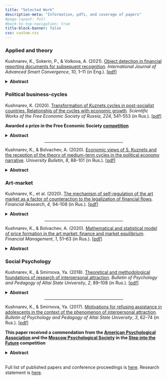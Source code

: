 ```yaml
---
title: "Selected Work"
description-meta: "Information, pdfs, and coverage of papers"
#page-layout: full
#back-to-top-navigation: true
title-block-banner: false
css: custom.css
---
```


### Applied and theory

Kushnarev, K., Sokerin, P., & Volkova, A. (2021). [Object detection in financial reporting documents for subsequent recognition](https://www.semanticscholar.org/paper/Object-detection-in-financial-reporting-documents-Sokerin-Volkova/dbd88e498eb5b81f466e86f0bc46ad8554a0a277). *International Journal of Advanced Smart Convergence*, *10*, 1–11 (in Eng.). \[[pdf](https://koreascience.kr/article/JAKO202112362357473.pdf)\]

<details>
<summary><strong>Abstract</strong></summary>
Document page segmentation is an important step in building a quality optical character recognition module. The study examined already existing work on the topic of page segmentation and focused on the development of a segmentation model that has greater functional significance for application in an organisation, as well as broad capabilities for managing the quality of the model. The main problems of document segmentation were highlighted, which include a complex background of intersecting objects. As classes for detection, not only classic text, tables and figures were selected, but also additional types, such as signatures, logos and tables without borders (or with partially missing borders). This made it possible to pose a non-trivial task of detecting nonstandard document elements. The authors compared existing neural network architectures for object detection based on published research data. The most suitable architecture was RetinaNet. To ensure the possibility of quality control of the model, a method based on neural network modelling using the RetinaNet architecture is proposed. During the study, several models were built, the quality of which was assessed on the test sample using the mean average precision metric. The best result among the constructed algorithms was shown by a model that includes four neural networks: the focus of the first neural network is on detecting tables and tables without borders, the second – seals and signatures, the third – pictures and logos, and the fourth – text. As a result of the analysis, it was revealed that the approach based on four neural networks showed the best results in accordance with the objectives of the study on the test sample in the context of most classes of detection. The method proposed in the article can be used to recognise other objects. A promising direction in which the analysis can be continued is the segmentation of tables; the areas of the table that differ in function will act as classes: heading, cell with a name, cell with data, and empty cell. 
</details>

### Political business-cycles

Kushnarev, K. (2020). [Transformation of Kuznets cycles in post-socialist countries. Relationship of the cycles with economic growth](https://cyberleninka-ru.translate.goog/article/n/transformatsiya-tsiklov-kuznetsa-v-postsotsialisticheskih-stranah-svyaz-issleduemyh-tsiklov-s-ekonomicheskim-rostom?_x_tr_sl=ru&_x_tr_tl=en&_x_tr_hl=ru&_x_tr_pto=wapp). *Scientific Works of the Free Economic Society of Russia*, *224*, 541–553 (in Rus.). \[[pdf](https://www.dropbox.com/scl/fi/oal5v6v8y2gga16zb11w6/transformatsiya-tsiklov-kuznetsa-v-postsotsialisticheskih-stranah-svyaz-issleduemyh-tsiklov-s-ekonomicheskim-rostom.pdf?rlkey=njgpiddtty4wef67qngt9isgb&dl=0)\]

**Awarded a prize in the Free Economic Society [competition](https://www-veorus-ru.translate.goog/%d0%b4%d0%b5%d1%8f%d1%82%d0%b5%d0%bb%d1%8c%d0%bd%d0%be%d1%81%d1%82%d1%8c/mezhdunarodnyy-konkurs-nauchnykh-rabot-molodezhi/?_x_tr_sl=mk&_x_tr_tl=en&_x_tr_hl=ru&_x_tr_pto=wapp)**

<details>
<summary><strong>Abstract</strong></summary>
The paper clarifies the concept of Kuznets cycles, dividing it into three rhetorics: economic, political, and environmental. The author highlights the synthesis of economic and political rhetoric within the framework of institutional theory. Building on this tradition, the author empirically demonstrates the transformations of Kuznets cycles from 1905 to 2016 in a step-by-step manner. The article proposes a theoretical model of the Kuznets cycle in post-socialist countries, which could serve as a starting point for forecasting medium-term cycles in the post-Soviet space.
</details>

<center><hr style="width:50%"></center>

Kushnarev, K., & Bolvachev, A. (2020). [Economic views of S. Kuznets and the reception of the theory of medium-term cycles in the political economy narrative](https://cyberleninka-ru.translate.goog/article/n/ekonomicheskie-vzglyady-s-kuznetsa-i-retseptsiya-teorii-srednesrochnyh-tsiklov-v-politekonomicheskom-narrative?_x_tr_sl=ru&_x_tr_tl=en&_x_tr_hl=ru&_x_tr_pto=wapp). *University Bulletin*, *8*, 88–101 (in Rus.). \[[pdf](https://www.dropbox.com/scl/fi/rd17evhf1n0y9wks9s4ai/ekonomicheskie-vzglyady-s-kuznetsa-i-retseptsiya-teorii-srednesrochnyh-tsiklov-v-politekonomicheskom-narrative.pdf?rlkey=1z8irnz8jlwnd2nelw7o9lk8c&dl=0)\]

<details>
<summary><strong>Abstract</strong></summary>
This paper explores the key ideas of Nobel laureate Simon Kuznets’ economic thought through the lens of four micro-case studies. It analyzes the major works of Kuznets and his advisor, Wesley C. Mitchell, and traces the influence of Kuznets’ methodological approach on the development of economic theory. The paper also examines how the mechanics of Kuznets’ research are received in modern political economy, particularly in the works of Daron Acemoglu and James Robinson. The appendix includes a brief analysis of the political interpretation of Kuznets’ cycle theory as proposed by Acemoglu and Robinson. Overall, the article synthesizes previous research on Kuznets’ economic views and highlights the relevance of his experiential approach for contemporary analysis.
</details>

### Art-market

Kushnarev, K., et al. (2020). [The mechanism of self-regulation of the art market as a factor of counteraction to the legalization of financial flows](https://cyberleninka-ru.translate.goog/article/n/mehanizm-samoregulirovaniya-art-rynka-kak-faktor-protivodeystviya-legalizatsii-finansovyh-potokov?_x_tr_sl=ru&_x_tr_tl=en&_x_tr_hl=ru&_x_tr_pto=wapp). *Financial Research*, *4*, 94–108 (in Rus.). \[[pdf](https://www.dropbox.com/scl/fi/hqlzee77e73vztp8s0bol/mehanizm-samoregulirovaniya-art-rynka-kak-faktor-protivodeystviya-legalizatsii-finansovyh-potokov.pdf?rlkey=bmvk26ahvkr06m7fks1koozwu&dl=0)\]

<details>
<summary><strong>Abstract</strong></summary>
Purpose. The aim of this article is to analyze the main mechanisms for countering money laundering in the art market across four economic regions: the United States, the European Union, South Africa, and Russia.

Structure/Methodology/Approach. The article consists of five sections, focusing on an analysis of the current state of the art market and the development of a model to combat money laundering within it. The authors adopt a general economic approach to the study, while also emphasizing the importance of institutional methodology for analyzing the process in question.

Findings. The article provides an assessment of the current state of anti-money laundering efforts in Russia’s art market. It highlights a lack of academic research on the mechanisms of money laundering in this sector and, consequently, an insufficient understanding of the policies aimed at combating it. The authors present their own perspective on the future development of anti-money laundering measures in the Russian art market.

Originality/Value. The institutional model of regulation proposed for the art market can serve as a foundation for developing a regulatory framework based on the principle of self-regulation. This approach could help avoid excessive regulatory pressure on market participants. The authors argue that the development of a national strategy to counter money laundering in emerging markets—particularly in the art market—must be brought to the forefront of policy discussions without delay.
</details>

<center><hr style="width:50%"></center>

Kushnarev, K., & Bolvachev, A. (2020). [Mathematical and statistical model of price formation in the art market: finance and market equilibrium](https://www.finance-man.ru/index.php/journal/article/view/264). *Financial Management*, *1*, 51–63 (in Rus.). \[[pdf](https://www.finance-man.ru/index.php/journal/article/view/264)\]

<details>
<summary><strong>Abstract</strong></summary>
The article examines the specific features of price formation for art objects. The authors highlight the ambiguity of approaches to valuing works of art and the unique mechanisms and institutions of the art market. A mathematical and statistical model is proposed, explaining price formation as a result of the equilibrium between supply and demand. The article argues that the art market remains under-researched in Russian-language academic discourse. At the same time, it introduces an approach to studying the art market that has not previously been applied in Russian-language papers. The role and nature of finance in shaping art prices are also analyzed. This article may be of interest to auction houses as key institutions of the art market, as well as to both theoretical and applied economists and anyone interested in art.
</details>

### Social Psychology

Kushnarev, K., & Smirnova, Ya. (2018). [Theoretical and methodological foundations of research of interpersonal attraction](https://bppasu-ru.translate.goog/article/view/4231?_x_tr_sch=http&_x_tr_sl=ru&_x_tr_tl=en&_x_tr_hl=ru&_x_tr_pto=wapp). *Bulletin of Psychology and Pedagogy of Altai State University*, *2*, 89–108 (in Rus.). \[[pdf](https://www.dropbox.com/scl/fi/rrs055tl1teg5tiwe3t6p/4231-13963-1-10-20180627.pdf?rlkey=r2dffwxsmklfhet83nqsln6xo&dl=0)\]

<details>
<summary><strong>Abstract</strong></summary>
The article reviews and systematizes the main approaches to studying interpersonal attraction. It analyzes the classical paradigm of interpersonal attraction developed by D. Byrne and the non-classical concept proposed by R. Montoya. A two-factor model of interpersonal attraction is presented for readers' consideration. The article also provides a list of promising research methods for studying attractiveness, aimed at scholars working in this field. This article may be of interest to anyone exploring the dynamics of interpersonal attractiveness.
</details>

<center><hr style="width:50%"></center>

Kushnarev, K., & Smirnova, Ya. (2017). [Motivations for refusing assistance in adolescents in the context of the phenomenon of interpersonal attraction](https://bppasu-ru.translate.goog/article/view/3290?_x_tr_sch=http&_x_tr_sl=ru&_x_tr_tl=en&_x_tr_hl=ru&_x_tr_pto=wapp). *Bulletin of Psychology and Pedagogy of Altai State University*, *3*, 62–74 (in Rus.). \[[pdf](https://www.dropbox.com/scl/fi/ak9dz7tf81afxfk0qy9o1/3290-10404-1-10-20170930.pdf?rlkey=io30vic0foh50dy6186wtravg&dl=0)\]

**This paper received a commendation from the [American Psychological Association](https://en.wikipedia.org/wiki/American_Psychological_Association) and the [Moscow Psychological Society](https://ru-m-wikipedia-org.translate.goog/wiki/%D0%9C%D0%BE%D1%81%D0%BA%D0%BE%D0%B2%D1%81%D0%BA%D0%BE%D0%B5_%D0%BF%D1%81%D0%B8%D1%85%D0%BE%D0%BB%D0%BE%D0%B3%D0%B8%D1%87%D0%B5%D1%81%D0%BA%D0%BE%D0%B5_%D0%BE%D0%B1%D1%89%D0%B5%D1%81%D1%82%D0%B2%D0%BE?_x_tr_sl=ru&_x_tr_tl=en&_x_tr_hl=ru&_x_tr_pto=wapp) in the [Step into the Future](https://www-step--into--the--future-ru.translate.goog/?_x_tr_sl=ru&_x_tr_tl=en&_x_tr_hl=ru&_x_tr_pto=wapp) competition**

<details>
<summary><strong>Abstract</strong></summary>
The article is devoted to one of the components of prosocial motivation—namely, the motivation to avoid helping others. It examines the role of this avoidance motivation among adolescents, particularly in the context of the risk of damaging social relationships with peers. The article also explores the role of interpersonal attraction in shaping prosocial behavior in adolescents.
</details>

##
Full list of published papers and conference proceedings is [here](https://scholar.google.com/citations?user=hNCef-4AAAAJ&hl=ru&oi=ao). Research statement is [here](https://kkushnarev.github.io/projects.html).
